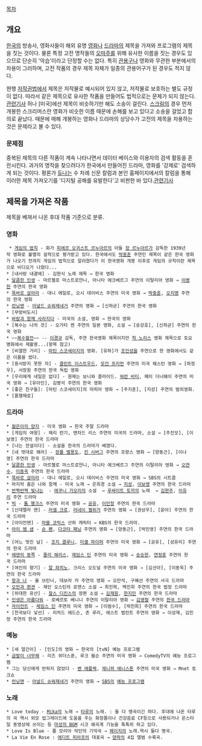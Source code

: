 [[목차]]
== 개요 ==
[[한국]]의 방송사, 영화사들이 해외 유명 [[영화]]나 [[드라마]]의 제목을 가져와 프로그램의 제목을 짓는 것이다. 물론 특정 고전 명작들의 [[오마주]]를 위해 유사한 이름을 짓는 경우도 있으므로 단순히 '악습'이라고 단정할 수는 없다. 특히 [[관용구]]나 영화와 무관한 부분에서의 차용이 그러하며, 고전 작품의 경우 제목 자체가 일종의 관용어구가 된 경우도 적지 않다. 

현행 [[저작권법]]에서 제목은 저작물로 예시되어 있지 않고, 저작물로 보호하는 별도 규정이 없다. 따라서 같은 제목으로 유사한 작품을 만들어도 법적으로는 문제가 되지 않는다.[http://star.mt.co.kr/stview.php?no=2006070510521433167 관련기사] 허나 [미국]에선 제목이 비슷하기만 해도 소송이 걸린다. [[스크림]]의 경우 먼저 개봉한 스크리머스란 영화가 비슷한 이름 때문에 손해를 보고 있다고 소송을 걸었고 합의로 끝났다. 때문에 매해 개봉하는 영화나 드라마의 상당수가 고전의 제목을 차용하는 것은 문제라고 볼 수 있다.

=== 문제점 ===
중복된 제목의 다른 작품이 계속 나타나면서 데이터 베이스와 이용자의 검색 활동을 혼란시킨다. 과거의 명작을 찾으려다가 한국에서 만들어진 드라마, 영화를 '강제로' 검색하게 되는 것이다. 평론가 [[듀나]]는 수 차례 신문 칼럼과 본인 홈페이지에서의 칼럼을 통해 이러한 제목 가져오기를 '디지털 공해를 유발한다'고 비판한 바 있다.[http://www.hani.co.kr/arti/culture/movie/262965.html 관련기사]

== 제목을 가져온 작품 ==
제목을 베껴서 나온 후대 작품 기준으로 분류. 

=== 영화 ===
  * [[게임의 법칙]] - 화가 [[피에르 오귀스트 르누아르]]의 아들 [[장 르누아르]]가 감독한 1939년작 영화로 불멸의 걸작으로 평가받고 있다. 한국에서도 [[박중훈]] 주연인 제목이 같은 한국 영화가 나오기 전까지 게임의 법칙으로 알려졌다가 이 한국영화 개봉 이후로 게임의 규칙이란 제목으로 비디오가 나왔다...
 * [내사랑 내곁에] - 김현식 노래 제목 → 한국 영화
 * [[달콤한 인생]] - 마르첼로 마스트로얀니, 아니타 에크베르그 주연의 이탈리아 영화 → [[이병헌]] 주연의 한국 영화
 * [[똑바로 살아라]] - 대니 에일로, 오시 데이비스 주연의 미국 영화 → [[박중훈]], [[오지명]] 주연의 한국 영화
 * [[런닝맨(영화)|런닝맨]] - [[아널드 슈워제네거]] 주연의 영화 → [신하균] 주연의 한국 영화
 * [무방비도시]
 * [[바람과 함께 사라지다]] - 미국의 소설, 영화 → 한국의 영화
 * [복수는 나의 것] - 오가타 켄 주연의 일본 영화, 소설 → [송강호], [신하균] 주연의 한국 영화
 * ~~[[복수혈전]]~~ -- [[이경규]] 감독, 주연 한국영화 제목이지만 [[척 노리스]] 영화 제목으로 토요명화에서 재활용...(항목 참고)
 * [비열한 거리] - [[마틴 스코세이지]]의 영화. [유하]가 [[조인성]]을 주연으로 한 영화에서도 같은 이름을 썼다.
 * [용서받지 못한 자] - [[클린트 이스트우드]], [[모건 프리먼]] 주연의 미국 웨스턴 영화 → [하정우], 서장원 주연의 한국 독립 영화
 * [우리에게 내일은 없다] - 원제는 보니와 클라이드. [[워런 비티]], 페이 더너웨이 주연의 미국 영화 → [유아인], 김병석 주연의 한국 영화
 * [좋은 친구들]: [마틴 스코세이지]의 마피아 영화 → [주지훈], [지성] 주연의 범죄영화.
 * [품행제로]

=== 드라마 ===
 * [[젊은이의 양지]] - 미국 영화 → 한국 주말 드라마
 * [게임의 여왕] - 체리 런기, 앤차드 리스 주연의 미국의 드라마, 소설 → [주진모], [이보영] 주연의 한국 드라마
 * [나는 전설이다] - 소설을 한국의 드라마가 베꼈다.
 * [네 멋대로 해라] - [[장폴 벨몽도]], [[진 시버그]] 주연의 프랑스 영화 → [양동근], [이나영] 주연의 한국 드라마
 * [[달콤한 인생]] - 마르첼로 마스트로얀니, 아니타 에크베르그 주연의 이탈리아 영화 → [[오연수]], [[이동욱]] 주연의 한국 드라마
 * [[똑바로 살아라]] - 대니 에일로, 오시 데이비스 주연의 미국 영화 → SBS의 시트콤
 * 마지막 춤은 나와 함께 - 미국 노래 → 은희경 소설 → [[지성]], [[이보영]] 주연의 한국 드라마
 * [[반짝반짝 빛나는]]  - [[에쿠니 가오리]]의 소설  → [[루싸이트 토끼]]의 노래  → [[김현주]], [[이유리]] 주연 드라마
 * [[빅]] - [[톰 행크스]] 주연의 미국 영화 → [[공유]], [[이민정]] 주연의 한국 드라마
 * [신데렐라 맨] - [[러셀 크로]], [[러네이 젤위거]] 주연의 영화 → [권상우], [윤아] 주연의 한국 드라마
 * [아이언맨] - [[마블 코믹스]] 산하 캐릭터 → KBS의 한국 드라마.
 * [[아이 엠 샘]] - [[숀 펜]], [[다코타 패닝]] 주연의 영화 → [양동근], [박민영] 주연의 한국 드라마 
 * [어느 멋진 날] - [[조지 클루니]], [[미셸 파이퍼]] 주연의 미국 영화 → [공유], [성유리] 주연의 한국 드라마
 * [[에덴의 동쪽]] - [[줄리 해리스]], [[제임스 딘]] 주연의 미국 영화 → [[송승헌]], [[연정훈]] 주연의 한국 드라마
 * [여인의 향기] - [[알 파치노]], 크리스 오도널 주연의 미국 영화 → [김선아], [이동욱] 주연의 한국 드라마
 * [[왕과 나]] - 율 브린너, 데보라 카 주연의 영화 → 오만석, 구혜선 주연의 사극 드라마
 * [[오만과 편견]] - 제인 오스틴의 로맨스 소설 → 최진혁, 백진희 주연의 한국 법정 드라마
 * [위대한 유산] - [[찰스 디킨스]]의 장편 소설 → [[김재원]], [[한지민]] 주연의 한국 드라마
 * [[인생은 아름다워]] - 로베르토 베니니 주연의 이탈리아 영화 → [[김영철]] 주연의 [[인생은 아름다워(드라마)|한국 드라마]]
 * [[자이언트]] - [[제임스 딘]] 주연의 미국 영화 → [이범수], [박진희] 주연의 한국 드라마 
 * [천국보다 낯선] - 리처드 에드슨, 존 루리, 에스트 벌린트 주연의 영화 → 이성재, 김민정 주연의 한국 드라마

=== 예능 ===
 * [세 얼간이] - [인도]의 영화 → 한국의 [tvN] 예능 프로그램
 * [[금발이 너무해]] - 리즈 위더스푼, 루크 윌슨 주연의 미국 영화 → ComedyTV의 예능 프로그램
 * 그는 당신에게 반하지 않았다 - [[벤 애플렉]], [[제니퍼 애니스톤]] 주연의 미국 영화 → Mnet 토크쇼
 * [[런닝맨(영화)|런닝맨]] - [[아널드 슈워제네거]] 주연의 영화 → [[SBS]]의 [[런닝맨|예능 프로그램]]
=== 노래 ===
 * Love today - [[Mika]]의 노래 → [[타루]]의 노래. : 둘 다 명곡이긴 하다. 후대에 나온 타루의 곡 역시 외모 업그레이드에 도움을 주는 화장품이나 건강음료 CF등으로 사용되거나 온스타일 동영상에 쓰이는 등 [[마성의 BGM]] 시크 왜곡계 기능을 톡톡히 하고 있다. 
 * Love Is Blue - 폴 모리아 악단의 기악곡 → [[페이지]]의 노래.역시 둘다 명곡.
 * La Vie En Rose : [[에디트 피아프]]의 대표곡 → [[양파]]의 4집 앨범 수록곡.
